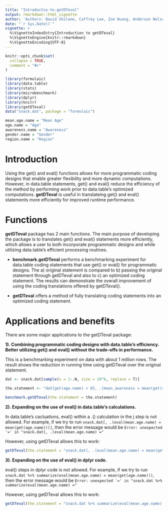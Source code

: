 ```yaml
---
title: "Introductio-to-getDTeval"
output: rmarkdown::html_vignette
author: 'Authors: David Shilane, Caffrey Lee, Zoe Huang, Anderson Nelson'
date: "`r Sys.Date()`"
vignette: >
  %\VignetteIndexEntry{Introduction to getDTeval}
  %\VignetteEngine{knitr::rmarkdown}
  %\VignetteEncoding{UTF-8}
---
```


```r
knitr::opts_chunk$set(
  collapse = TRUE,
  comment = "#>"
)
```

```r
library(formulaic)
library(data.table)
library(stats)
library(microbenchmark)
library(dplyr)
library(knitr)
library(getDTeval)
data("snack.dat", package = "formulaic")
```

```r
mean.age.name = "Mean Age"
age.name = "Age"
awareness.name = "Awareness"
gender.name = "Gender"
region.name = "Region"
```

# Introduction

Using the get() and eval() functions allows for more programmatic coding designs that enable greater flexibility and more dynamic computations. However, in data.table statements, get() and eval() reduce the efficiency of the method by performing work prior to data.table's optimized computations. **getDTeval** is useful in translateing get() and eval() statements more efficiently for improved runtime performance.

# Functions

**getDTeval** package has 2 main functions. The main purpose of developing the package is to translates get() and eval() statements more efficiently, which allows a user to both incorporate programmatic designs and while utilizing data.table's efficient processing routines.

 - **benchmark.getDTeval** performs a benchmarking experiment for data.table coding statements that use get() or eval() for programmatic designs.  The a) original statement is compared to b) passing the original statement through getDTeval and also to c) an optimized coding statement.  The results can demonstrate the overall improvement of using the coding translations offered by getDTeval().

 - **getDTeval** offers a method of fully translating coding statements into an optimized coding statement.

# Applications and benefits

There are some major applications to the getDTeval package:

**1). Combining programmatic coding designs with data.table's efficiency. Better utilizing get() and eval() without the trade-offs in performance.**

This is a benchmarking experiment on data with about 1 million rows. The result shows the reduction in running time using getDTeval over the original statement.

```r
dat <- snack.dat[sample(x = 1:.N, size = 10^6, replace = T)]
```

```r
the.statement <- "dat[get(age.name) > 65, .(mean_awareness = mean(get(awareness.name))), keyby = c(eval(gender.name), region.name)]"
```

```r
benchmark.getDTeval(the.statement = the.statement)
```

**2). Expanding on the use of eval() in data.table's calculations.** 

In data.table's cacluations, eval() within a .() calculation in the j step is not allowed. For example, if we try to run `snack.dat[, .(eval(mean.age.name) = mean(get(age.name)))]`, then the error message would be `Error: unexpected '=' in "snack.dat[, .(eval(mean.age.name) ="`

However, using getDTeval allows this to work:

```r
getDTeval(the.statement = "snack.dat[, .(eval(mean.age.name) = mean(get(age.name)))]")
```

**3). Expanding on the use of eval() in dplyr code.** 

eval() steps in dplyr code is not allowed. For example, if we try to run `snack.dat %>% summarize(eval(mean.age.name) = mean(get(age.name)))`, then the error message would be `Error: unexpected '=' in "snack.dat %>% summarize(eval(mean.age.name) ="`

However, using getDTeval allows this to work:

```r
getDTeval(the.statement = "snack.dat %>% summarize(eval(mean.age.name) = mean(get(age.name)))")
```
